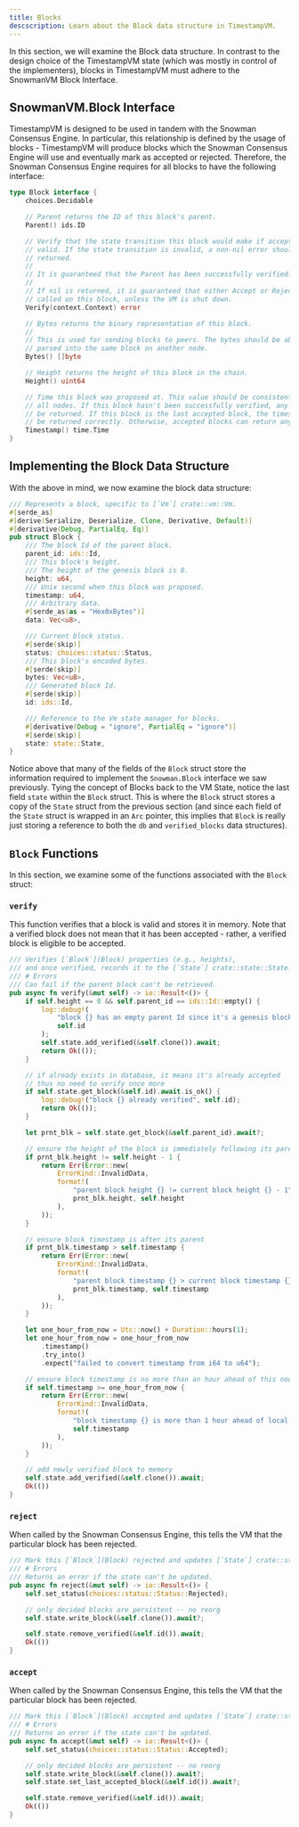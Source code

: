 ```yaml
---
title: Blocks
descscription: Learn about the Block data structure in TimestampVM.
---
```


In this section, we will examine the Block data structure. In contrast to the design choice of the TimestampVM state (which was mostly in control of the implementers), blocks in TimestampVM must adhere to the SnowmanVM Block Interface.

## SnowmanVM.Block Interface

TimestampVM is designed to be used in tandem with the Snowman Consensus Engine. In particular, this relationship is defined by the usage of blocks - TimestampVM will produce blocks which the Snowman Consensus Engine will use and eventually mark as accepted or rejected. Therefore, the Snowman Consensus Engine requires for all blocks to have the following interface:

```go
type Block interface {
	choices.Decidable

	// Parent returns the ID of this block's parent.
	Parent() ids.ID

	// Verify that the state transition this block would make if accepted is
	// valid. If the state transition is invalid, a non-nil error should be
	// returned.
	//
	// It is guaranteed that the Parent has been successfully verified.
	//
	// If nil is returned, it is guaranteed that either Accept or Reject will be
	// called on this block, unless the VM is shut down.
	Verify(context.Context) error

	// Bytes returns the binary representation of this block.
	//
	// This is used for sending blocks to peers. The bytes should be able to be
	// parsed into the same block on another node.
	Bytes() []byte

	// Height returns the height of this block in the chain.
	Height() uint64

	// Time this block was proposed at. This value should be consistent across
	// all nodes. If this block hasn't been successfully verified, any value can
	// be returned. If this block is the last accepted block, the timestamp must
	// be returned correctly. Otherwise, accepted blocks can return any value.
	Timestamp() time.Time
}
```

## Implementing the Block Data Structure

With the above in mind, we now examine the block data structure:

```rust
/// Represents a block, specific to [`Vm`] crate::vm::Vm.
#[serde_as]
#[derive(Serialize, Deserialize, Clone, Derivative, Default)]
#[derivative(Debug, PartialEq, Eq)]
pub struct Block {
    /// The block Id of the parent block.
    parent_id: ids::Id,
    /// This block's height.
    /// The height of the genesis block is 0.
    height: u64,
    /// Unix second when this block was proposed.
    timestamp: u64,
    /// Arbitrary data.
    #[serde_as(as = "Hex0xBytes")]
    data: Vec<u8>,

    /// Current block status.
    #[serde(skip)]
    status: choices::status::Status,
    /// This block's encoded bytes.
    #[serde(skip)]
    bytes: Vec<u8>,
    /// Generated block Id.
    #[serde(skip)]
    id: ids::Id,

    /// Reference to the Vm state manager for blocks.
    #[derivative(Debug = "ignore", PartialEq = "ignore")]
    #[serde(skip)]
    state: state::State,
}
```

Notice above that many of the fields of the `Block` struct store the information required to implement the `Snowman.Block` interface we saw previously. Tying the concept of Blocks back to the VM State, notice the last field `state` within the `Block` struct. This is where the `Block` struct stores a copy of the `State` struct from the previous section (and since each field of the `State` struct is wrapped in an `Arc` pointer, this implies that `Block` is really just storing a reference to both the `db` and `verified_blocks` data structures).

## `Block` Functions

In this section, we examine some of the functions associated with the `Block` struct:

### `verify`

This function verifies that a block is valid and stores it in memory. Note that a verified block does not mean that it has been accepted - rather, a verified block is eligible to be accepted.

```rust
/// Verifies [`Block`](Block) properties (e.g., heights),
/// and once verified, records it to the [`State`] crate::state::State.
/// # Errors
/// Can fail if the parent block can't be retrieved.
pub async fn verify(&mut self) -> io::Result<()> {
    if self.height == 0 && self.parent_id == ids::Id::empty() {
        log::debug!(
            "block {} has an empty parent Id since it's a genesis block -- skipping verify",
            self.id
        );
        self.state.add_verified(&self.clone()).await;
        return Ok(());
    }

    // if already exists in database, it means it's already accepted
    // thus no need to verify once more
    if self.state.get_block(&self.id).await.is_ok() {
        log::debug!("block {} already verified", self.id);
        return Ok(());
    }

    let prnt_blk = self.state.get_block(&self.parent_id).await?;

    // ensure the height of the block is immediately following its parent
    if prnt_blk.height != self.height - 1 {
        return Err(Error::new(
            ErrorKind::InvalidData,
            format!(
                "parent block height {} != current block height {} - 1",
                prnt_blk.height, self.height
            ),
        ));
    }

    // ensure block timestamp is after its parent
    if prnt_blk.timestamp > self.timestamp {
        return Err(Error::new(
            ErrorKind::InvalidData,
            format!(
                "parent block timestamp {} > current block timestamp {}",
                prnt_blk.timestamp, self.timestamp
            ),
        ));
    }

    let one_hour_from_now = Utc::now() + Duration::hours(1);
    let one_hour_from_now = one_hour_from_now
        .timestamp()
        .try_into()
        .expect("failed to convert timestamp from i64 to u64");

    // ensure block timestamp is no more than an hour ahead of this nodes time
    if self.timestamp >= one_hour_from_now {
        return Err(Error::new(
            ErrorKind::InvalidData,
            format!(
                "block timestamp {} is more than 1 hour ahead of local time",
                self.timestamp
            ),
        ));
    }

    // add newly verified block to memory
    self.state.add_verified(&self.clone()).await;
    Ok(())
}
```

### `reject`

When called by the Snowman Consensus Engine, this tells the VM that the particular block has been rejected.

```rust
/// Mark this [`Block`](Block) rejected and updates [`State`] crate::state::State accordingly.
/// # Errors
/// Returns an error if the state can't be updated.
pub async fn reject(&mut self) -> io::Result<()> {
    self.set_status(choices::status::Status::Rejected);

    // only decided blocks are persistent -- no reorg
    self.state.write_block(&self.clone()).await?;

    self.state.remove_verified(&self.id()).await;
    Ok(())
}
```

### `accept`

When called by the Snowman Consensus Engine, this tells the VM that the particular block has been rejected.

```rust
/// Mark this [`Block`](Block) accepted and updates [`State`] crate::state::State accordingly.
/// # Errors
/// Returns an error if the state can't be updated.
pub async fn accept(&mut self) -> io::Result<()> {
    self.set_status(choices::status::Status::Accepted);

    // only decided blocks are persistent -- no reorg
    self.state.write_block(&self.clone()).await?;
    self.state.set_last_accepted_block(&self.id()).await?;

    self.state.remove_verified(&self.id()).await;
    Ok(())
}
```

